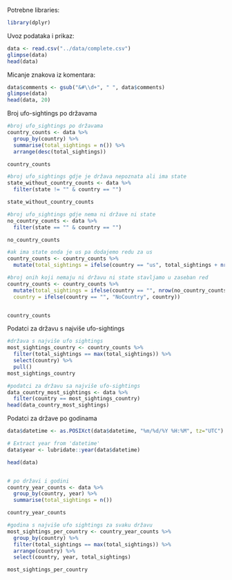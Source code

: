 
Potrebne libraries:
```r
library(dplyr)
```


Uvoz podataka i prikaz:
```r
data <- read.csv("../data/complete.csv")
glimpse(data)
head(data)
```


Micanje znakova iz komentara:
```r
data$comments <- gsub("&#\\d+", " ", data$comments)
glimpse(data)
head(data, 20)
```


Broj ufo-sightings po državama
```r
#broj ufo_sightings po državama
country_counts <- data %>%
  group_by(country) %>%
  summarise(total_sightings = n()) %>%
  arrange(desc(total_sightings))

country_counts 

#broj ufo_sightings gdje je država nepoznata ali ima state
state_without_country_counts <- data %>%
  filter(state != "" & country == "")

state_without_country_counts

#broj ufo_sightings gdje nema ni države ni state
no_country_counts <- data %>%
  filter(state == "" & country == "")

no_country_counts

#ak ima state onda je us pa dodajemo redu za us
country_counts <- country_counts %>%
  mutate(total_sightings = ifelse(country == "us", total_sightings + nrow(state_without_country_counts), total_sightings))

#broj onih koji nemaju ni državu ni state stavljamo u zaseban red
country_counts <- country_counts %>%
  mutate(total_sightings = ifelse(country == "", nrow(no_country_counts), total_sightings),
  country = ifelse(country == "", "NoCountry", country))


country_counts
```


Podatci za državu s najviše ufo-sightings

```r
#država s najviše ufo sightings
most_sightings_country <- country_counts %>%
  filter(total_sightings == max(total_sightings)) %>%
  select(country) %>%
  pull()
most_sightings_country

#podatci za državu sa najviše ufo-sightings
data_country_most_sightings <- data %>%
  filter(country == most_sightings_country)
head(data_country_most_sightings)
```


Podatci za države po godinama

```r

data$datetime <- as.POSIXct(data$datetime, "%m/%d/%Y %H:%M", tz="UTC")

# Extract year from 'datetime'
data$year <- lubridate::year(data$datetime)

head(data)


# po državi i godini
country_year_counts <- data %>%
  group_by(country, year) %>%
  summarise(total_sightings = n())

country_year_counts

#godina s najviše ufo sightings za svaku državu
most_sightings_per_country <- country_year_counts %>%
  group_by(country) %>%
  filter(total_sightings == max(total_sightings)) %>%
  arrange(country) %>%
  select(country, year, total_sightings)

most_sightings_per_country

```


